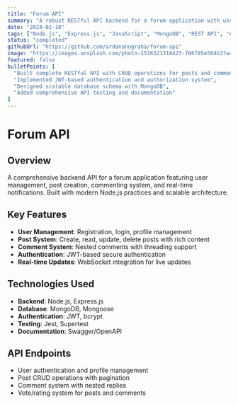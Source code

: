 ```yaml
---
title: "Forum API"
summary: "A robust RESTful API backend for a forum application with user authentication, post management, and real-time features built with Node.js and Express."
date: "2024-01-10"
tags: ["Node.js", "Express.js", "JavaScript", "MongoDB", "REST API", "Authentication"]
status: "completed"
githubUrl: "https://github.com/ardananugraha/forum-api"
image: "https://images.unsplash.com/photo-1516321318423-f06f85e504b3?w=600&h=400&fit=crop"
featured: false
bulletPoints: [
  "Built complete RESTful API with CRUD operations for posts and comments",
  "Implemented JWT-based authentication and authorization system",
  "Designed scalable database schema with MongoDB",
  "Added comprehensive API testing and documentation"
]
---
```


# Forum API

## Overview

A comprehensive backend API for a forum application featuring user management, post creation, commenting system, and real-time notifications. Built with modern Node.js practices and scalable architecture.

## Key Features

- **User Management**: Registration, login, profile management
- **Post System**: Create, read, update, delete posts with rich content
- **Comment System**: Nested comments with threading support
- **Authentication**: JWT-based secure authentication
- **Real-time Updates**: WebSocket integration for live updates

## Technologies Used

- **Backend**: Node.js, Express.js
- **Database**: MongoDB, Mongoose
- **Authentication**: JWT, bcrypt
- **Testing**: Jest, Supertest
- **Documentation**: Swagger/OpenAPI

## API Endpoints

- User authentication and profile management
- Post CRUD operations with pagination
- Comment system with nested replies
- Vote/rating system for posts and comments